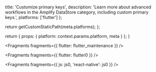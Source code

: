                   
  title: 'Customize primary keys',
  description: 'Learn more about advanced workflows in the Amplify DataStore category, including custom primary keys.',
  platforms: ['flutter']
};

  return getCustomStaticPath(meta.platforms);
};

  return {
    props: {
      platform: context.params.platform,
      meta
    }
  };
}
          



<Fragments fragments={{ flutter: flutter_maintenance }} />


<Fragments fragments={{ flutter: flutter0 }} />


<Fragments fragments={{ js: js0, 'react-native': js0 }} />

